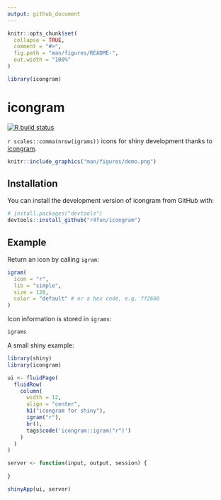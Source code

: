 ```yaml
---
output: github_document
---
```


<!-- README.md is generated from README.Rmd. Please edit that file -->

```r
knitr::opts_chunk$set(
  collapse = TRUE,
  comment = "#>",
  fig.path = "man/figures/README-",
  out.width = "100%"
)

library(icongram)
```

# icongram

<!-- badges: start -->
[![R build status](https://github.com/r4fun/icongram/workflows/R-CMD-check/badge.svg)](https://github.com/r4fun/icongram/actions)
<!-- badges: end -->

`r scales::comma(nrow(igrams))` icons for shiny development thanks to [icongram](https://icongr.am).

```r
knitr::include_graphics("man/figures/demo.png")
```

## Installation

You can install the development version of icongram from GitHub with:

``` r
# install.packages("devtools")
devtools::install_github("r4fun/icongram")
```

## Example

Return an icon by calling `igram`:

```r
igram(
  icon = "r",
  lib = "simple",
  size = 128,
  color = "default" # or a hex code, e.g. ff2600
)
```

Icon information is stored in `igrams`:

```r
igrams
```


A small shiny example:

```r
library(shiny)
library(icongram)

ui <- fluidPage(
  fluidRow(
    column(
      width = 12,
      align = "center",
      h1("icongram for shiny"),
      igram("r"),
      br(),
      tags$code('icongram::igram("r")')
    )
  )
)

server <- function(input, output, session) {
  
}

shinyApp(ui, server)
```

